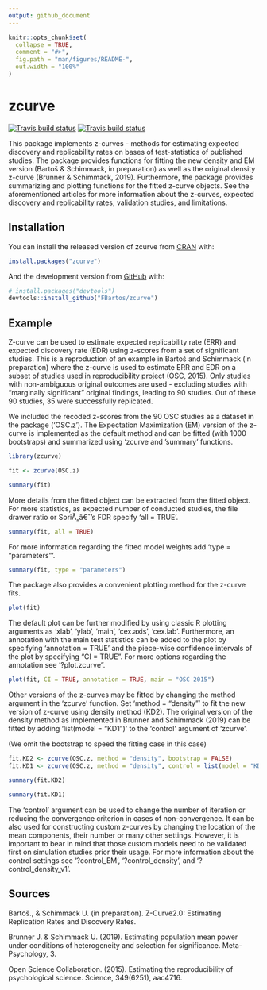 ```yaml
---
output: github_document
---
```


<!-- README.md is generated from README.Rmd. Please edit that file -->

```r
knitr::opts_chunk$set(
  collapse = TRUE,
  comment = "#>",
  fig.path = "man/figures/README-",
  out.width = "100%"
)
```

# zcurve

<!-- badges: start -->
[![Travis build status](https://travis-ci.org/FBartos/zcurve.svg?branch=master)](https://travis-ci.org/FBartos/zcurve)
[![Travis build status](https://travis-ci.com/FBartos/zcurve.svg?branch=master)](https://travis-ci.com/FBartos/zcurve)
<!-- badges: end -->

This package implements z-curves - methods for estimating expected discovery 
and replicability rates on bases of test-statistics of published studies. The package 
provides functions for fitting the new density and EM version (Bartoš & Schimmack, in 
preparation) as well as the original density z-curve (Brunner & Schimmack, 2019). 
Furthermore, the package provides summarizing and plotting functions for the 
fitted z-curve objects. See the aforementioned articles for more information about 
the z-curves, expected discovery and replicability rates, validation 
studies, and limitations.

## Installation

You can install the released version of zcurve from [CRAN](https://CRAN.R-project.org) with:

``` r
install.packages("zcurve")
```

And the development version from [GitHub](https://github.com/) with:

``` r
# install.packages("devtools")
devtools::install_github("FBartos/zcurve")
```
## Example

Z-curve can be used to estimate expected replicability rate (ERR) and expected discovery rate (EDR) 
using z-scores from a set of significant studies. This is a reproduction of an example in Bartoš and Schimmack 
(in preparation) where the z-curve is used to estimate ERR and EDR on a subset of studies used in 
reproducibility project (OSC, 2015). Only studies with non-ambiguous original outcomes are used 
- excluding studies with "marginally significant" original findings, leading to 90 studies. Out of these
90 studies, 35 were successfully replicated.

We included the recoded z-scores from the 90 OSC studies as a dataset in the package ('OSC.z'). The 
Expectation Maximization (EM) version of the z-curve is implemented as the default method and can be
fitted (with 1000 bootstraps) and summarized using 'zcurve and 'summary' functions.

```r
library(zcurve)

fit <- zcurve(OSC.z)

summary(fit)
```

More details from the fitted object can be extracted from the fitted object. For more statistics, as 
expected number of conducted studies, the file drawer ratio or SoriĂ„â€ˇ's FDR specify 'all = TRUE'.

```r
summary(fit, all = TRUE)
```

For more information regarding the fitted model weights add 'type = "parameters"'.

```r
summary(fit, type = "parameters")
```

The package also provides a convenient plotting method for the z-curve fits. 

```r
plot(fit)
```

The default plot can be further modified by using classic R plotting arguments as 'xlab', 'ylab',
'main', 'cex.axis', 'cex.lab'. Furthermore, an annotation with the main test statistics can be 
added to the plot by specifying 'annotation = TRUE' and the piece-wise confidence intervals of the
plot by specifying "CI = TRUE". For more options regarding the annotation see '?plot.zcurve". 

```r
plot(fit, CI = TRUE, annotation = TRUE, main = "OSC 2015")
```

Other versions of the z-curves may be fitted by changing the method argument in the 'zcurve' function.
Set 'method = "density"' to fit the new version of z-curve using density method (KD2). The original 
version of the density method as implemented in Brunner and Schimmack (2019) can be fitted by adding
'list(model = "KD1")' to the 'control' argument of 'zcurve'.

(We omit the bootstrap to speed the fitting case in this case)

```r
fit.KD2 <- zcurve(OSC.z, method = "density", bootstrap = FALSE)
fit.KD1 <- zcurve(OSC.z, method = "density", control = list(model = "KD1"), bootstrap = FALSE)

summary(fit.KD2)

summary(fit.KD1)
```

The 'control' argument can be used to change the number of iteration or reducing the convergence 
criterion in cases of non-convergence. It can be also used for constructing custom z-curves by 
changing the location of the mean components, their number or many other settings. However, it is 
important to bear in mind that those custom models need to be validated first on simulation studies 
prior their usage. For more information about the control settings see '?control_EM', '?control_density', 
and '?control_density_v1'.


## Sources
Bartoš., & Schimmack U. (in preparation). Z-Curve2.0: Estimating Replication Rates and Discovery Rates.

Brunner J. & Schimmack U. (2019). Estimating population mean power under conditions of heterogeneity and 
selection for significance. Meta-Psychology, 3.

Open Science Collaboration. (2015). Estimating the reproducibility of psychological science. Science, 
349(6251), aac4716.

